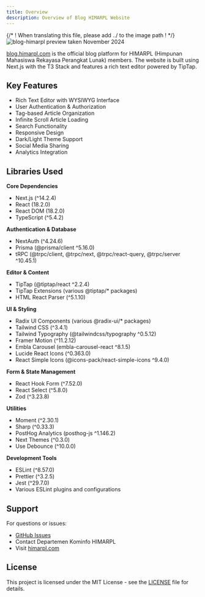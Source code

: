 ```yaml
---
title: Overview
description: Overview of Blog HIMARPL Website
---
```


{/* ! When translating this file, please add ../ to the image path ! */}
![blog-himarpl preview taken November 2024](../../../assets/preview/blog-himarpl.png)

[blog.himarpl.com](https://blog.himarpl.com) is the official blog platform for HIMARPL (Himpunan Mahasiswa Rekayasa Perangkat Lunak) members. The website is built using Next.js with the T3 Stack and features a rich text editor powered by TipTap.

## Key Features

- Rich Text Editor with WYSIWYG Interface
- User Authentication & Authorization
- Tag-based Article Organization
- Infinite Scroll Article Loading
- Search Functionality
- Responsive Design
- Dark/Light Theme Support
- Social Media Sharing
- Analytics Integration

## Libraries Used

**Core Dependencies**
- Next.js (^14.2.4)
- React (18.2.0)
- React DOM (18.2.0)
- TypeScript (^5.4.2)

**Authentication & Database**
- NextAuth (^4.24.6)
- Prisma (@prisma/client ^5.16.0)
- tRPC (@trpc/client, @trpc/next, @trpc/react-query, @trpc/server ^10.45.1)

**Editor & Content**
- TipTap (@tiptap/react ^2.2.4)
- TipTap Extensions (various @tiptap/* packages)
- HTML React Parser (^5.1.10)

**UI & Styling**
- Radix UI Components (various @radix-ui/* packages)
- Tailwind CSS (^3.4.1)
- Tailwind Typography (@tailwindcss/typography ^0.5.12)
- Framer Motion (^11.2.12)
- Embla Carousel (embla-carousel-react ^8.1.5)
- Lucide React Icons (^0.363.0)
- React Simple Icons (@icons-pack/react-simple-icons ^9.4.0)

**Form & State Management**
- React Hook Form (^7.52.0)
- React Select (^5.8.0)
- Zod (^3.23.8)

**Utilities**
- Moment (^2.30.1)
- Sharp (^0.33.3)
- PostHog Analytics (posthog-js ^1.146.2)
- Next Themes (^0.3.0)
- Use Debounce (^10.0.0)

**Development Tools**
- ESLint (^8.57.0)
- Prettier (^3.2.5)
- Jest (^29.7.0)
- Various ESLint plugins and configurations

## Support

For questions or issues:

- [GitHub Issues](https://github.com/himarplupi/blog-himarpl/issues)
- Contact Departemen Kominfo HIMARPL
- Visit [himarpl.com](https://www.himarpl.com)

## License

This project is licensed under the MIT License - see the [LICENSE](https://github.com/himarplupi/blog-himarpl/blob/main/LICENSE) file for details.
